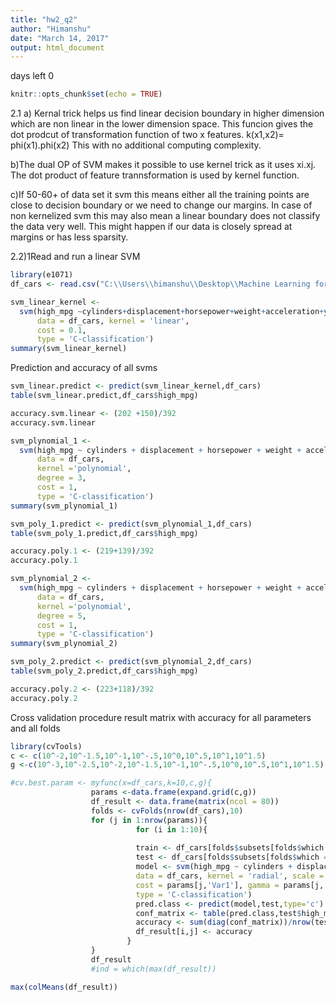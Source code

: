 ```yaml
---
title: "hw2_q2"
author: "Himanshu"
date: "March 14, 2017"
output: html_document
---
```

days left 0
```r
knitr::opts_chunk$set(echo = TRUE)
```

2.1 
a) Kernal trick helps us find linear decision boundary in higher dimension which are non linear in the lower dimension space. This funcion gives the dot prodcut of transformation function of two x features.
k(x1,x2)= phi(x1).phi(x2)
This with no additional computing complexity.

b)The dual OP of SVM makes it possible to use kernel trick as it uses xi.xj. The dot product of feature trannsformation is used by kernel function.

c)If 50-60+ of data set it svm this means either all the training points are close to decision boundary or we need to change our margins.
In case of non kernelized svm this may also mean a linear boundary does not classify the data very well.
This might happen if our data is closely spread at margins or has less sparsity.

2.2)1Read and run a linear SVM
```r
library(e1071)
df_cars <- read.csv("C:\\Users\\himanshu\\Desktop\\Machine Learning for problem solving\\car_mpg.csv",header =TRUE)
```
```r

svm_linear_kernel <- 
  svm(high_mpg ~cylinders+displacement+horsepower+weight+acceleration+year+origin, 
      data = df_cars, kernel = 'linear',
      cost = 0.1,
      type = 'C-classification')
summary(svm_linear_kernel)

```
Prediction and accuracy of all svms
```r
svm_linear.predict <- predict(svm_linear_kernel,df_cars)
table(svm_linear.predict,df_cars$high_mpg)
```

```r
accuracy.svm.linear <- (202 +150)/392
accuracy.svm.linear
```

```r
svm_plynomial_1 <- 
  svm(high_mpg ~ cylinders + displacement + horsepower + weight + acceleration +year + origin,
      data = df_cars, 
      kernel ='polynomial',
      degree = 3,
      cost = 1, 
      type = 'C-classification')
summary(svm_plynomial_1)
```

```r
svm_poly_1.predict <- predict(svm_plynomial_1,df_cars)
table(svm_poly_1.predict,df_cars$high_mpg)
```
```r
accuracy.poly.1 <- (219+139)/392
accuracy.poly.1
```

```r
svm_plynomial_2 <- 
  svm(high_mpg ~ cylinders + displacement + horsepower + weight + acceleration +year + origin,
      data = df_cars, 
      kernel ='polynomial',
      degree = 5,
      cost = 1, 
      type = 'C-classification')
summary(svm_plynomial_2)
```

```r
svm_poly_2.predict <- predict(svm_plynomial_2,df_cars)
table(svm_poly_2.predict,df_cars$high_mpg)

```

```r
accuracy.poly.2 <- (223+118)/392
accuracy.poly.2
```


Cross validation procedure result matrix with accuracy for all parameters and all folds
```r
library(cvTools)
c <- c(10^-2,10^-1.5,10^-1,10^-.5,10^0,10^.5,10^1,10^1.5)
g <-c(10^-3,10^-2.5,10^-2,10^-1.5,10^-1,10^-.5,10^0,10^.5,10^1,10^1.5) 

#cv.best.param <- myfunc(x=df_cars,k=10,c,g){
                  params <-data.frame(expand.grid(c,g))
                  df_result <- data.frame(matrix(ncol = 80))
                  folds <- cvFolds(nrow(df_cars),10)
                  for (j in 1:nrow(params)){
                            for (i in 1:10){
                           
                            train <- df_cars[folds$subsets[folds$which != i], ] 
                            test <- df_cars[folds$subsets[folds$which == i], ] 
                            model <- svm(high_mpg ~ cylinders + displacement + horsepower + weight + acceleration                             +year + origin,   
                            data = df_cars, kernel = 'radial', scale = T,
                            cost = params[j,'Var1'], gamma = params[j,'Var2'],
                            type = 'C-classification')
                            pred.class <- predict(model,test,type='c')
                            conf_matrix <- table(pred.class,test$high_mpg)
                            accuracy <- sum(diag(conf_matrix))/nrow(test)
                            df_result[i,j] <- accuracy
                          }
                  }
                  df_result
                  #ind = which(max(df_result))
```

```r
max(colMeans(df_result))
```

